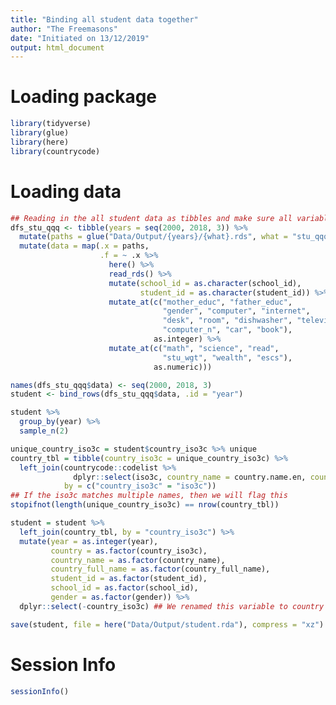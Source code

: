 ```yaml
---
title: "Binding all student data together"
author: "The Freemasons"
date: "Initiated on 13/12/2019"
output: html_document
---
```


# Loading package 
```r
library(tidyverse)
library(glue)
library(here)
library(countrycode)
```

# Loading data
```r
## Reading in the all student data as tibbles and make sure all variables are coded in the correct variable type
dfs_stu_qqq <- tibble(years = seq(2000, 2018, 3)) %>%
  mutate(paths = glue("Data/Output/{years}/{what}.rds", what = "stu_qqq")) %>%
  mutate(data = map(.x = paths,
                    .f = ~ .x %>%
                      here() %>%
                      read_rds() %>%
                      mutate(school_id = as.character(school_id),
                             student_id = as.character(student_id)) %>%
                      mutate_at(c("mother_educ", "father_educ",
                                  "gender", "computer", "internet",
                                  "desk", "room", "dishwasher", "television",
                                  "computer_n", "car", "book"),
                                as.integer) %>%
                      mutate_at(c("math", "science", "read",
                                  "stu_wgt", "wealth", "escs"),
                                as.numeric)))

names(dfs_stu_qqq$data) <- seq(2000, 2018, 3)
student <- bind_rows(dfs_stu_qqq$data, .id = "year")

student %>%
  group_by(year) %>%
  sample_n(2)

unique_country_iso3c = student$country_iso3c %>% unique
country_tbl = tibble(country_iso3c = unique_country_iso3c) %>% 
  left_join(countrycode::codelist %>% 
              dplyr::select(iso3c, country_name = country.name.en, country_full_name = un.name.en), 
            by = c("country_iso3c" = "iso3c"))
## If the iso3c matches multiple names, then we will flag this 
stopifnot(length(unique_country_iso3c) == nrow(country_tbl))

student = student %>% 
  left_join(country_tbl, by = "country_iso3c") %>% 
  mutate(year = as.integer(year),
         country = as.factor(country_iso3c),
         country_name = as.factor(country_name),
         country_full_name = as.factor(country_full_name),
         student_id = as.factor(student_id),
         school_id = as.factor(school_id),
         gender = as.factor(gender)) %>% 
  dplyr::select(-country_iso3c) ## We renamed this variable to country
```

```r
save(student, file = here("Data/Output/student.rda"), compress = "xz")
```

# Session Info

```r
sessionInfo()
```